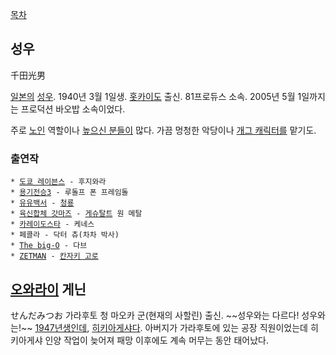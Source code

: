 [[목차]]

== 성우 ==

千田光男

[[일본]]의 [[성우]]. 1940년 3월 1일생. [[홋카이도]] 출신. 81프로듀스 소속. 2005년 5월 1일까지는 프로덕션 바오밥 소속이었다.

주로 [[노인]] 역할이나 [[높으신 분들]]이 많다. 가끔 멍청한 악당이나 [[개그 캐릭터]]를 맡기도.

=== 출연작 ===
 * [[도쿄 레이븐스]] - 후지와라
 * [[용기전승3]] - 루돌프 폰 프레임돌 
 * [[유유백서]] - [[청룡]]
 * [[육신합체 갓마즈]] - [[게슈탈트]] 원 메탈
 * [[카레이도스타]] - 케네스
 * 페콜라 - 닥터 츄(차차 박사)
 * [[The big-O]] - 다브
 * [[ZETMAN]] - [[칸자키 고로]]

== [[오와라이]] 게닌 ==
せんだみつお
가라후토 청 마오카 군(현재의 사할린) 출신. ~~성우와는 다르다! 성우와는!~~ [[1947년]]생인데, [[히키아게샤]]다. 아버지가 가라후토에 있는 공장 직원이었는데 히키아게샤 인양 작업이 늦어져 패망 이후에도 계속 머무는 동안 태어났다.
